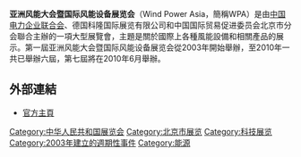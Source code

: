 {{Unreferenced|time=2021-01-23T10:06:00+00:00}}
{{Merge|2010年亚洲风能大会暨国际风能设备展览会|time=2021-01-23T10:05:31+00:00}}
'''亚洲风能大会暨国际风能设备展览会'''（Wind Power Asia，簡稱WPA）是由[[中国电力企业联合会|中国电力企业联合会]]、德国科隆国际展览有限公司和中国国际贸易促进委员会北京市分会聯合主辦的一項大型展覽會，主題是關於國際上各種風能設備和相關產品的展示。第一屆亚洲风能大会暨国际风能设备展览会從2003年開始舉辦，至2010年一共已舉辦六屆，第七屆將在2010年6月舉辦。

==外部連結==
*[https://web.archive.org/web/20100323000605/http://www.koelnmesse.cn/fair/New_WindPowerAsia/index.asp 官方主頁]

[[Category:中华人民共和国展览会|Category:中华人民共和国展览会]]
[[Category:北京市展览|Category:北京市展览]]
[[Category:科技展览|Category:科技展览]]
[[Category:2003年建立的週期性事件|Category:2003年建立的週期性事件]]
[[Category:能源|Category:能源]]